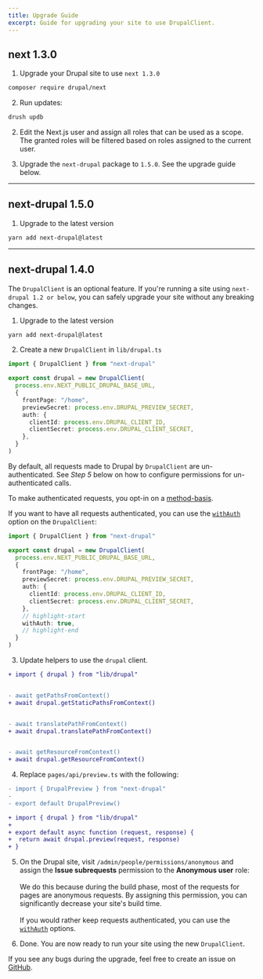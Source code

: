 ```yaml
---
title: Upgrade Guide
excerpt: Guide for upgrading your site to use DrupalClient.
---
```


## next 1.3.0

1. Upgrade your Drupal site to use `next 1.3.0`

```sh
composer require drupal/next
```

2. Run updates:

```sh
drush updb
```

2. Edit the Next.js user and assign all roles that can be used as a scope. The granted roles will be filtered based on roles assigned to the current user.

3. Upgrade the `next-drupal` package to `1.5.0`. See the upgrade guide below.

---

## next-drupal 1.5.0

1. Upgrade to the latest version

```sh
yarn add next-drupal@latest
```

---

## next-drupal 1.4.0

<Callout icon="⚠️">

The `DrupalClient` is an optional feature. If you're running a site using `next-drupal 1.2 or below`, you can safely upgrade your site without any breaking changes.

</Callout>

1. Upgrade to the latest version

```sh
yarn add next-drupal@latest
```

2. Create a new `DrupalClient` in `lib/drupal.ts`

```ts title=lib/drupal.ts
import { DrupalClient } from "next-drupal"

export const drupal = new DrupalClient(
  process.env.NEXT_PUBLIC_DRUPAL_BASE_URL,
  {
    frontPage: "/home",
    previewSecret: process.env.DRUPAL_PREVIEW_SECRET,
    auth: {
      clientId: process.env.DRUPAL_CLIENT_ID,
      clientSecret: process.env.DRUPAL_CLIENT_SECRET,
    },
  }
)
```

By default, all requests made to Drupal by `DrupalClient` are un-authenticated. See _Step 5_ below on how to configure permissions for un-authenticated calls.

To make authenticated requests, you opt-in on a [method-basis](/docs/authentication#method-authentication).

If you want to have all requests authenticated, you can use the [`withAuth`](/docs/configuration#withauth) option on the `DrupalClient`:

```ts
import { DrupalClient } from "next-drupal"

export const drupal = new DrupalClient(
  process.env.NEXT_PUBLIC_DRUPAL_BASE_URL,
  {
    frontPage: "/home",
    previewSecret: process.env.DRUPAL_PREVIEW_SECRET,
    auth: {
      clientId: process.env.DRUPAL_CLIENT_ID,
      clientSecret: process.env.DRUPAL_CLIENT_SECRET,
    },
    // highlight-start
    withAuth: true,
    // highlight-end
  }
)
```

3. Update helpers to use the `drupal` client.

```diff
+ import { drupal } from "lib/drupal"


- await getPathsFromContext()
+ await drupal.getStaticPathsFromContext()


- await translatePathFromContext()
+ await drupal.translatePathFromContext()


- await getResourceFromContext()
+ await drupal.getResourceFromContext()
```

4. Replace `pages/api/preview.ts` with the following:

```diff
- import { DrupalPreview } from "next-drupal"
-
- export default DrupalPreview()

+ import { drupal } from "lib/drupal"
+
+ export default async function (request, response) {
+  return await drupal.preview(request, response)
+ }
```

5. On the Drupal site, visit `/admin/people/permissions/anonymous` and assign the **Issue subrequests** permission to the **Anonymous user** role: <br /><br />
   We do this because during the build phase, most of the requests for pages are anonymous requests. By assigning this permission, you can significantly decrease your site's build time. <br /><br />
   If you would rather keep requests authenticated, you can use the [`withAuth`](/docs/client/configuration#withauth) options.

6. Done. You are now ready to run your site using the new `DrupalClient`.

If you see any bugs during the upgrade, feel free to create an issue on [GitHub](https://github.com/chapter-three/next-drupal).
